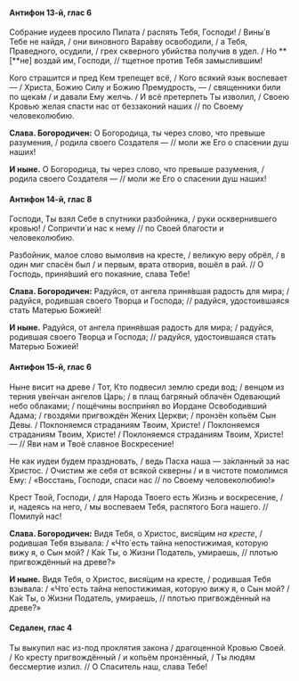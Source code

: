 #### Антифон 13-й, глас 6

Собрание иудеев просило Пилата / распять Тебя, Господи! / Вины́ в Тебе не найдя, / они виновного Вара́вву освободили, / а Тебя, Праведного, осудили, / грех скверного убийства получив в удел. / Но **[**не<R>]</R> воздай им, Господи, // тщетное против Тебя замыслившим!

Кого страшится и пред Кем трепещет всё, / Кого всякий язык воспевает — / Христа, Божию Силу и Божию Премудрость, — / священники били по щека́м / и давали Ему желчь. / И всё претерпеть Ты изволил, / Своею Кровью желая спасти нас от беззаконий наших // по Своему человеколюбию.

**Слава. Богородичен:** О Богородица, ты через слово, что превыше разумения, / родила своего Создателя — // моли же Его о спасении душ наших!

**И ныне.** О Богородица, ты через слово, что превыше разумения, / родила своего Создателя — // моли же Его о спасении душ наших!

#### Антифон 14-й, глас 8

Господи, Ты взял Себе в спутники разбойника, / руки осквернившего кровью! / Сопричти́ и нас к нему // по Своей благости и человеколюбию.

Разбойник, малое слово вымолвив на кресте, / великую веру обрёл, / в один миг спасён был / и первым, врата отворив, вошёл в рай. // О Господь, приня́вший его покаяние, слава Тебе!

**Слава. Богородичен:** Радуйся, от ангела приня́вшая радость для мира; / радуйся, родившая своего Творца и Господа; // радуйся, удостоившаяся стать Матерью Божией!

**И ныне.** Радуйся, от ангела приня́вшая радость для мира; / радуйся, родившая своего Творца и Господа; // радуйся, удостоившаяся стать Матерью Божией!

#### Антифон 15-й, глас 6

Ныне висит на древе / Тот, Кто подвесил землю среди вод; / венцом из терния уве́нчан ангелов Царь; / в плащ багряный облачён Одевающий небо облаками; / пощёчины воспри́нял во Иордане Освободивший Адама; / гвоздя́ми пригвождён Жених Церкви; / пронзён копьём Сын Девы. / Поклоняемся страданиям Твоим, Христе! / Поклоняемся страданиям Твоим, Христе! / Поклоняемся страданиям Твоим, Христе! — // Яви нам и Твоё славное Воскресение!

Не как иудеи будем праздновать, / ведь Пасха наша — за́кланный за нас Христос. / Очистим же себя от всякой скверны / и в чистоте помолимся Ему: / «Восстань, Господи, спаси нас // по Своему человеколюбию!»

Крест Твой, Господи, / для Народа Твоего есть Жизнь и воскресение, / и, надеясь на него, / мы воспеваем Тебя, распятого Бога нашего. // Помилуй нас!

**Слава. Богородичен:** Видя Тебя, о Христос, вися́щим *на кресте*, / родившая Тебя взывала: / «Что́ есть тайна непостижимая, которую вижу я, о Сын мой? / Ка́к Ты, о Жизни Податель, умираешь, // плотью пригвождённый на древе?»

**И ныне.** Видя Тебя, о Христос, вися́щим на кресте, / родившая Тебя взывала: / «Что́ есть тайна непостижимая, которую вижу я, о Сын мой? / Ка́к Ты, о Жизни Податель, умираешь, // плотью пригвождённый на древе?»

#### Седален, глас 4

Ты выкупил нас из-под проклятия закона / драгоценной Кровью Своей. / Ко кресту пригвождённый / и копьём пронзённый, / Ты людям бессмертие излил. // О Спаситель наш, слава Тебе!

